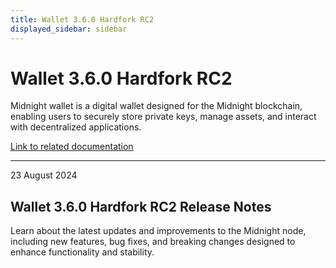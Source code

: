 ```yaml
---
title: Wallet 3.6.0 Hardfork RC2
displayed_sidebar: sidebar
---
```


# Wallet 3.6.0 Hardfork RC2

Midnight wallet is a digital wallet designed for the Midnight blockchain, enabling users to securely store private keys, manage assets, and interact with decentralized applications.

[Link to related documentation](../../learn/introduction/wallets)

---

<div 
  style={{
    marginTop: '0',
    fontSize: '1rem',
    fontWeight: 'normal',
    marginBottom: '0.5rem'
  }}
>
  23 August 2024
</div>

## Wallet 3.6.0 Hardfork RC2 Release Notes

Learn about the latest updates and improvements to the Midnight node, including new features, bug fixes, and breaking changes designed to enhance functionality and stability.

